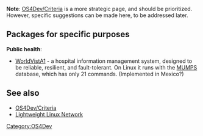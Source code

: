 '''Note''': [[OS4Dev/Criteria]] is a more strategic page, and should be prioritized. However, specific suggestions can be made here, to be addressed later.


== Packages for specific purposes ==

'''Public health''':
* [[WorldVistA]][http://www.worldvista.org/]{{w|WorldVistA}} - a hospital information management system, designed to be reliable, resilient, and fault-tolerant. On Linux it runs with the [[MUMPS]] database, which has only 21 commands. (Implemented in Mexico?)


== See also ==

* [[OS4Dev/Criteria]]
* [[Lightweight Linux Network]]

[[Category:OS4Dev]]